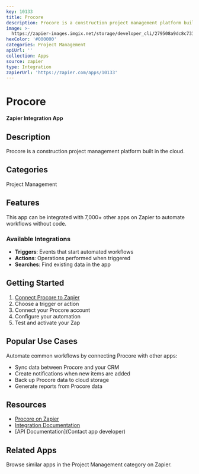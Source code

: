 ```yaml
---
key: 10133
title: Procore
description: Procore is a construction project management platform built in the cloud.
image: >-
  https://zapier-images.imgix.net/storage/developer_cli/279508a9dc8c7311d505587d7045e481.png?auto=format%2Ccompress&ixlib=python-3.0.0&q=50
hexColor: '#000000'
categories: Project Management
apiUrl: ''
collection: Apps
source: zapier
type: Integration
zapierUrl: 'https://zapier.com/apps/10133'
---
```

# Procore

**Zapier Integration App**

## Description

Procore is a construction project management platform built in the cloud.

## Categories

Project Management

## Features

This app can be integrated with 7,000+ other apps on Zapier to automate workflows without code.

### Available Integrations

- **Triggers**: Events that start automated workflows
- **Actions**: Operations performed when triggered
- **Searches**: Find existing data in the app

## Getting Started

1. [Connect Procore to Zapier](https://zapier.com/apps/10133)
2. Choose a trigger or action
3. Connect your Procore account
4. Configure your automation
5. Test and activate your Zap

## Popular Use Cases

Automate common workflows by connecting Procore with other apps:

- Sync data between Procore and your CRM
- Create notifications when new items are added
- Back up Procore data to cloud storage
- Generate reports from Procore data

## Resources

- [Procore on Zapier](https://zapier.com/apps/10133)
- [Integration Documentation](https://zapier.com/apps/10133/integrations)
- [API Documentation](Contact app developer)

## Related Apps

Browse similar apps in the Project Management category on Zapier.
